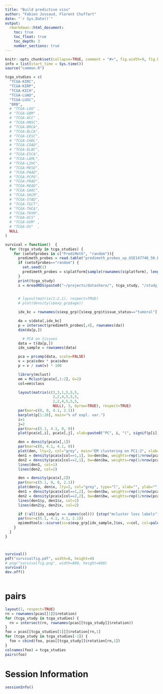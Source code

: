 ---
title: "Build predictive visu"
author: "Fabien Jossaud, Florent Chuffart"
date: "`r Sys.Date()`"
output: 
  rmarkdown::html_document:
    toc: true
    toc_float: true
    toc_depth: 3
    number_sections: true
---



```{r echo=FALSE}
knitr::opts_chunk$set(collapse=TRUE, comment = "#>", fig.width=9, fig.height=9, eval=TRUE, echo=FALSE, results="hide")
info = list(start_time = Sys.time())
source("common.R")
```

```{r results="verbatim"}

tcga_studies = c(
  "TCGA-KIRC", 
  "TCGA-KIRP", 
  "TCGA-KICH", 
  "TCGA-LUAD", 
  "TCGA-LUSC", 
  "BRB",
  # "TCGA-LGG" ,
  # "TCGA-GBM" ,
  # "TCGA-ACC" ,
  # "TCGA-HNSC",
  # "TCGA-BRCA",
  # "TCGA-BLCA",
  # "TCGA-CESC",
  # "TCGA-CHOL",
  # "TCGA-COAD",
  # "TCGA-DLBC",
  # "TCGA-ESCA",
  # "TCGA-LAML",
  # "TCGA-LIHC",
  # "TCGA-MESO",
  # "TCGA-PAAD",
  # "TCGA-PCPG",
  # "TCGA-PRAD",
  # "TCGA-READ",
  # "TCGA-SARC",
  # "TCGA-SKCM",
  # "TCGA-STAD",
  # "TCGA-TGCT",
  # "TCGA-THCA",
  # "TCGA-THYM",
  # "TCGA-UCS" ,
  # "TCGA-UVM" ,
  # "TCGA-OV"  ,
  NULL
)
```

```{r}
survival = function()  {
  for (tcga_study in tcga_studies) {
    for (setofprobes in c("PrediMeth", "random")){
      predimeth_probes = read.table("predimeth_probes_up_GSE147740_50.bed")
      if (setofprobes=="random") {
        set.seed(1)
        predimeth_probes = s$platform[sample(rownames(s$platform), length(predimeth_probes)), 1:6]
      }
      print(tcga_study)
      s = mreadRDS(paste0("~/projects/datashare/", tcga_study, "/study_preproc_", tcga_study, ".rds"))
    

      # layout(matrix(1:2,1), respect=TRUE)
      # plot(density(s$exp_grp$age))

      idx_kc = rownames(s$exp_grp)[s$exp_grp$tissue_status=="tumoral"]

      da = s$data[,idx_kc]
      p = intersect(predimeth_probes[,4], rownames(da))
      dim(da[p,])

        # PCA on tissues
      data = t(da[p,])
      idx_sample = rownames(data)

      pca = prcomp(data, scale=FALSE)
      v = pca$sdev * pca$sdev
      p = v / sum(v) * 100

      library(mclust)
      em = Mclust(pca$x[,1:2], G=2)
      col=em$class

      layout(matrix(c(3,3,1,5,5,5,
                      2,2,4,5,5,5,
                      2,2,4,5,5,5,
                      NULL), 3, byrow=TRUE), respect=TRUE)
      par(mar=c(0, 0, 4.1, 2.1))  
      barplot(p[1:20], main="% of expl. var.")
      i=1
      j=2
      par(mar=c(5.1, 4.1, 0, 0))  
      plot(pca$x[,i], pca$x[,j], xlab=paste0("PC", i, "(", signif(p[i], 3), "%)"), ylab=paste0("PC", j, "(", signif(p[j], 3), "%)"), col=col)

      den = density(pca$x[,1])
      par(mar=c(0, 4.1, 4.1, 0))  
      plot(den, lty=2, col="grey", main="EM clustering on PC1:2", xlab="", ylab="", xlim=range(pca$x[,1]), xaxt="n", yaxt="n")
      den1 = density(pca$x[col==1,1], bw=den$bw, weights=rep(1/nrow(pca$x), sum(col==1)))
      den2 = density(pca$x[col==2,1], bw=den$bw, weights=rep(1/nrow(pca$x), sum(col==2)))
      lines(den1, col=1)
      lines(den2, col=2)

      den = density(pca$x[,2])
      par(mar=c(5.1, 0, 0, 2.1))  
      plot(den$y, den$x, lty=2, col="grey", type="l", xlab="", ylab="", ylim=range(pca$x[,2]), xaxt="n", yaxt="n")
      den1 = density(pca$x[col==1,2], bw=den$bw, weights=rep(1/nrow(pca$x), sum(col==1)))
      den2 = density(pca$x[col==2,2], bw=den$bw, weights=rep(1/nrow(pca$x), sum(col==2)))
      lines(den1$y, den1$x, col=1)
      lines(den2$y, den2$x, col=2)

      if (!all(idx_sample == names(col))) {stop("mcluster loss labels")}
      par(mar=c(5.1, 4.1, 4.1, 2.1))  
      epimedtools::scurve(ss=s$exp_grp[idx_sample,]$os, v=col, col=palette()[1:length(unique(col))], main=paste0(tcga_study, " ", setofprobes), xlab=("duration (month)"), ylab="survival rate")
    }
  }
}



survival()
pdf("survivalfig.pdf", width=8, height=4)
# png("survivalfig.png", width=800, height=600)
survival()
dev.off()
  

```

# pairs

```{r, eval=FALSE}
layout(1, respect=TRUE)
rn = rownames(pcas[[1]]$rotation)
for (tcga_study in tcga_studies) {
  rn = intersect(rn, rownames(pcas[[tcga_study]]$rotation))
}
foo = pcas[[tcga_studies[1]]]$rotation[rn,1]
for (tcga_study in tcga_studies[-1]) {
  foo = cbind(foo, pcas[[tcga_study]]$rotation[rn,1])
}
colnames(foo) = tcga_studies
pairs(foo)
```


# Session Information

```{r, results="verbatim"}
sessionInfo()
```


